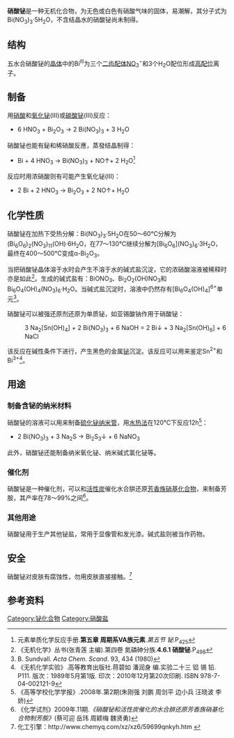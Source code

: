 {{Chembox
|   ImageFile = Bismuth nitrate pentahydrate.JPG
|   ImageSize = 
|   ImageFile1 = 
|   ImageSize1 = 
|   IUPACName = Bismuth(III) nitrate
|   OtherNames = 三硝酸铋；硝酸铋(III)
| Section1 = {{Chembox Identifiers
| CASNo = 10035-06-0
| CASNo_Ref = {{cascite|correct|CAS}}
| CASNo_Comment = 五水
| CASNo1 = 10361-44-1
| CASNo1_Ref = {{cascite|correct|CAS}}
| CASNo1_Comment = 无水
|  RTECS  =  
|  index_label  =  anhydrous
|  index1_label  =  pentahydrate
|  PubChem  =  107711
|  PubChem1  =  160911
|  UNII  =  4R459R54N0
|  UNII1  =  FO2ICY167B
|  ChemSpiderID  =  96880
|  ChemSpiderID1  =  141368
|  InChI = 1S/Bi.3NO3/c;3*2-1(3)4/q+3;3*-1
|  InChIKey  =  PPNKDDZCLDMRHS-UHFFFAOYSA-N
|  SMILES  =  [N+](=O)([O-])[O-].[N+](=O)([O-])[O-].[N+](=O)([O-])[O-].[Bi+3] 
}}
| Section2 = {{Chembox Properties
|   Formula = Bi(NO<sub>3</sub>)<sub>3</sub>·5H<sub>2</sub>O
|   MolarMass = 485.07 
|   Appearance = 无色或白色潮解性固体
|   Density = 2.83
|   Solubility = 在水中分解。溶于[[硝酸|硝酸]]、[[乙酸|乙酸]]、[[甘油|甘油]]、[[丙酮|丙酮]]，但不溶于[[乙醇|乙醇]]和[[乙酸乙酯|乙酸乙酯]]。
|   MeltingPt = 
|   BoilingPt = 分解
|   Boiling_notes  = 
|   Viscosity =  
  }}
| Section7 = {{Chembox Hazards
|   FlashPt =  不可燃
| EUHazardSymbol = 
| NFPA-H = 
| NFPA-F = 
| NFPA-R = 
| NFPA-O = 
| RPhrases = 
| SPhrases = 
  }}
| Section8 = {{Chembox Related
|   Function = 
|   OtherFunctn = 
|   OtherCpds = [[硝酸氧铋|硝酸氧铋]] }}
}}
'''硝酸铋'''是一种无机化合物，为无色或白色有硝酸气味的固体，易潮解，其分子式为Bi(NO<sub>3</sub>)<sub>3</sub>·5H<sub>2</sub>O，不含结晶水的硝酸铋尚未制得。

==结构==
五水合硝酸铋的[[晶体|晶体]]中的Bi<sup>III</sup>为三个[[二齿配体|二齿配体]]NO<sub>3</sub><sup>−</sup>和3个H<sub>2</sub>O配位形成[[高配位|高配位]]离子。
==制备==
用[[硝酸|硝酸]]和[[氧化铋|氧化铋]](III)或[[碳酸铋|碳酸铋]](III)反应：
*6 HNO<sub>3</sub> + Bi<sub>2</sub>O<sub>3</sub> → 2 Bi(NO<sub>3</sub>)<sub>3</sub> + 3 H<sub>2</sub>O
硝酸铋也能有鉍和稀硝酸反應，蒸發结晶制得：
*Bi + 4 HNO<sub>3</sub> → Bi(NO<sub>3</sub>)<sub>3</sub> + NO↑+ 2 H<sub>2</sub>O<ref>元素单质化学反应手册.'''第五章 周期系VA族元素'''.''第五节 铋''.P<sub>425</sub></ref>
反应时用浓硝酸则有可能产生氧化铋(III)：{{cn}}
*2 Bi + 2 HNO<sub>3</sub> → Bi<sub>2</sub>O<sub>3</sub> + 2 NO↑+ H<sub>2</sub>O

==化学性质==
硝酸铋在加热下受热分解：Bi(NO<sub>3</sub>)<sub>3</sub>·5H<sub>2</sub>O在50～60℃分解为(Bi<sub>6</sub>O<sub>6</sub>)<sub>2</sub>(NO<sub>3</sub>)<sub>11</sub>(OH)·6H<sub>2</sub>O，在77～130℃继续分解为[Bi<sub>6</sub>O<sub>6</sub>](NO<sub>3</sub>)<sub>6</sub>·3H<sub>2</sub>O，最终在400～500℃变成α-Bi<sub>2</sub>O<sub>3</sub>。

当把硝酸铋晶体溶于水时会产生不溶于水的碱式盐沉淀，它的浓硝酸溶液被稀释时亦是如此<ref>《无机化学》丛书(张青莲 主编).第四卷 氮磷砷分族.'''4.6.1 硝酸铋'''.P<sub>498</sub></ref>。生成的碱式盐有：BiONO<sub>3</sub>、Bi<sub>2</sub>O<sub>2</sub>(OH)NO<sub>3</sub>和Bi<sub>6</sub>O<sub>4</sub>(OH)<sub>4</sub>(NO<sub>3</sub>)<sub>6</sub>·H<sub>2</sub>O。当碱式盐沉淀时，溶液中仍然存有[Bi<sub>6</sub>O<sub>4</sub>(OH)<sub>4</sub>]<sup>6+</sup>单元<ref>B. Sundvall. ''Acta Chem. Scand''. 93, 434 (1980)</ref>。

硝酸铋可以被强还原剂还原为单质铋，如亚锡酸钠作用于硝酸铋：
:3 Na<sub>2</sub>[Sn(OH)<sub>4</sub>] + 2 Bi(NO<sub>3</sub>)<sub>3</sub> + 6 NaOH = 2 Bi↓ + 3 Na<sub>2</sub>[Sn(OH)<sub>6</sub>] + 6 NaCl
该反应在碱性条件下进行，产生黑色的金属[[铋|铋]]沉淀。该反应可以用来鉴定Sn<sup>2+</sup>和Bi<sup>3+</sup><ref>《无机化学实验》.高等教育出版社.蒋碧如 潘润身 编.实验二十三 铝 锡 铅. P111. 版次：1989年5月第1版. 印次：2010年12月第20次印刷. ISBN 978-7-04-002121-9</ref>。

==用途==

===制备含铋的纳米材料===
硝酸铋的溶液可以用来制备[[硫化铋|硫化铋]][[纳米管|纳米管]]，用[[水热法|水热法]]在120℃下反应12h<ref>《高等学校化学学报》.2008年.第2期(朱刚强 刘鹏 周剑平 边小兵 汪晓波 李娇)</ref>：
* 2 Bi(NO<sub>3</sub>)<sub>3</sub> + 3 Na<sub>2</sub>S → Bi<sub>2</sub>S<sub>3</sub>↓ + 6 NaNO<sub>3</sub>
此外，硝酸铋还能制备纳米氧化铋、纳米碱式氯化铋等。

===催化剂===

硝酸铋是一种催化剂，可以和[[活性炭|活性炭]]催化水合肼还原[[芳香族硝基化合物|芳香族硝基化合物]]，来制备芳胺，其产率在78～99%之间<ref>《化学试剂》2009年.11期.''《硝酸铋和活性炭催化的水合肼还原芳香族硝基化合物制芳胺》''(蔡可迎  岳玮  周颖梅  魏贤勇)</ref>。
===其他用途===

硝酸铋用于生产其他铋盐，常用于显像管和发光漆。碱式盐则被当作药物。

==安全==
硝酸铋对皮肤有腐蚀性，勿用皮肤直接接触。<ref>化工引擎：http://www.chemyq.com/xz/xz6/59699qnkyh.htm {{Wayback|url=http://www.chemyq.com/xz/xz6/59699qnkyh.htm |date=20090308004625 }}</ref>
==参考资料==
{{reflist}}
{{硝酸盐}}
[[Category:铋化合物|Category:铋化合物]]
[[Category:硝酸盐|Category:硝酸盐]]